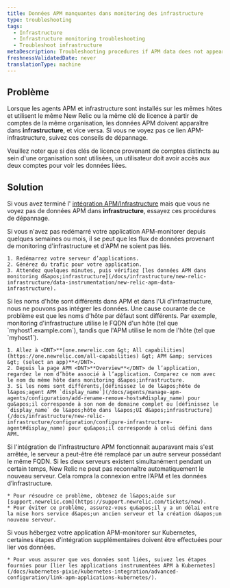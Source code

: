 ```yaml
---
title: Données APM manquantes dans monitoring des infrastructure
type: troubleshooting
tags:
  - Infrastructure
  - Infrastructure monitoring troubleshooting
  - Troubleshoot infrastructure
metaDescription: Troubleshooting procedures if APM data does not appear in your infrastructure monitoring UI in New Relic.
freshnessValidatedDate: never
translationType: machine
---
```


## Problème

Lorsque les agents APM et infrastructure sont installés sur les mêmes hôtes et utilisent le même New Relic <InlinePopover type="licenseKey" />ou la même clé de licence à partir de comptes de la même organisation, les données APM doivent apparaître dans <DNT>**infrastructure**</DNT>, et vice versa. Si vous ne voyez pas ce lien APM-infrastructure, suivez ces conseils de dépannage.

Veuillez noter que si des clés de licence provenant de comptes distincts au sein d&apos;une organisation sont utilisées, un utilisateur doit avoir accès aux deux comptes pour voir les données liées.

## Solution

Si vous avez terminé l&apos; [intégration APM/Infrastructure](/docs/infrastructure/new-relic-infrastructure/data-instrumentation/new-relic-apm-data-infrastructure) mais que vous ne voyez pas de données APM dans <DNT>**infrastructure**</DNT>, essayez ces procédures de dépannage.

<CollapserGroup>
  <Collapser id="restart-app-server" title="Redémarrez le serveur d'applications.">
    Si vous n&apos;avez pas redémarré votre application APM-monitorer depuis quelques semaines ou mois, il se peut que les flux de données provenant de monitoring d&apos;infrastructure et d&apos;APM ne soient pas liés.

    1. Redémarrez votre serveur d’applications.
    2. Générez du trafic pour votre application.
    3. Attendez quelques minutes, puis vérifiez [les données APM dans monitoring d&apos;infrastructure](/docs/infrastructure/new-relic-infrastructure/data-instrumentation/new-relic-apm-data-infrastructure).
  </Collapser>

  <Collapser id="hostnames" title="Assurez-vous que les noms d'hôte sont les mêmes dans l'UI infrastructure et APM.">
    Si les noms d&apos;hôte sont différents dans APM et dans l&apos;Ui d&apos;infrastructure, nous ne pouvons pas intégrer les données. Une cause courante de ce problème est que les noms d&apos;hôte par défaut sont différents. Par exemple, monitoring d&apos;infrastructure utilise le FQDN d&apos;un hôte (tel que `myhost1.example.com`), tandis que l&apos;APM utilise le nom de l&apos;hôte (tel que `myhost1`).

    1. Allez à <DNT>**[one.newrelic.com &gt; All capabilities](https://one.newrelic.com/all-capabilities) &gt; APM &amp; services &gt; (select an app)**</DNT>.
    2. Depuis la page APM <DNT>**Overview**</DNT> de l’application, regardez le nom d’hôte associé à l’application. Comparez ce nom avec le nom du même hôte dans monitoring d&apos;infrastructure.
    3. Si les noms sont différents,[définissez le de l&apos;hôte de l&apos;agent APM `display_name`](/docs/agents/manage-apm-agents/configuration/add-rename-remove-hosts#display_name) pour qu&apos;il corresponde à son nom de domaine complet ou [définissez le `display_name` de l&apos;hôte dans l&apos;UI d&apos;infrastructure](/docs/infrastructure/new-relic-infrastructure/configuration/configure-infrastructure-agent#display_name) pour qu&apos;il corresponde à celui défini dans APM.
  </Collapser>

  <Collapser id="gap-fqdn-issue" title="Vérifiez les problèmes de reconnaissance du nom de domaine complet de l'hôte de remplacement.">
    Si l&apos;intégration de l&apos;infrastructure APM fonctionnait auparavant mais s&apos;est arrêtée, le serveur a peut-être été remplacé par un autre serveur possédant le même FQDN. Si les deux serveurs existent simultanément pendant un certain temps, New Relic ne peut pas reconnaître automatiquement le nouveau serveur. Cela rompra la connexion entre l’APM et les données d’infrastructure.

    * Pour résoudre ce problème, obtenez de l&apos;aide sur [support.newrelic.com](https://support.newrelic.com/tickets/new).
    * Pour éviter ce problème, assurez-vous qu&apos;il y a un délai entre la mise hors service d&apos;un ancien serveur et la création d&apos;un nouveau serveur.
  </Collapser>

  <Collapser id="gap-fqdn-issue" title="Assurez-vous que les étapes d’intégration de Kubernetes ont été terminées.">
    Si vous hébergez votre application APM-monitorer sur Kubernetes, certaines étapes d&apos;intégration supplémentaires doivent être effectuées pour lier vos données.

    * Pour vous assurer que vos données sont liées, suivez les étapes fournies pour [lier les applications instrumentées APM à Kubernetes](/docs/kubernetes-pixie/kubernetes-integration/advanced-configuration/link-apm-applications-kubernetes/).
  </Collapser>
</CollapserGroup>